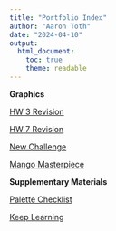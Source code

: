 ```yaml
---
title: "Portfolio Index"
author: "Aaron Toth"
date: "2024-04-10"
output:
  html_document:
    toc: true
    theme: readable
---
```


**Graphics**

[HW 3 Revision](~/Git/docs/DATA_304/DATA 304 Final Portfolio/1_HW_3_Revision/HW_3_Revision.html)

[HW 7 Revision](~/Git/docs/DATA_304/DATA 304 Final Portfolio/2_HW_7_Revision/HW_7_Revision.html)

[New Challenge](~/Git/docs/DATA_304/DATA 304 Final Portfolio/3_New_Challenge/New_Challenge.html)

[Mango Masterpiece](~/Git/docs/DATA_304/DATA 304 Final Portfolio/4_Mango_Masterpiece/Mango_Masterpiece.html)


**Supplementary Materials**

[Palette Checklist](~/Git/docs/DATA_304/DATA 304 Final Portfolio/5_Palette_Checklist/Palette_Checklist.html)

[Keep Learning](~/Git/docs/DATA_304/DATA 304 Final Portfolio/6_Keep_Learning/Keep_Learning.html)
